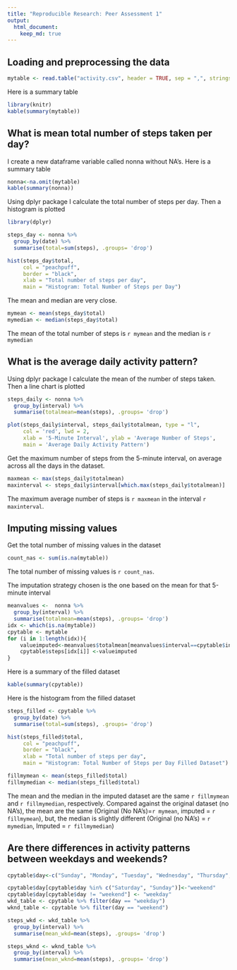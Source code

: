 ```yaml
---
title: "Reproducible Research: Peer Assessment 1"
output: 
  html_document:
    keep_md: true
---
```



## Loading and preprocessing the data
```r
mytable <- read.table("activity.csv", header = TRUE, sep = ",", stringsAsFactors = TRUE)

```

Here is a summary table
```r
library(knitr)
kable(summary(mytable))
```


## What is mean total number of steps taken per day?
I create a new dataframe variable called nonna without NA's. Here is a summary table

```r
nonna<-na.omit(mytable)
kable(summary(nonna))
```

Using dplyr package I calculate the total number of steps per day.
Then a histogram is plotted

```r
library(dplyr)

steps_day <- nonna %>% 
  group_by(date) %>% 
  summarise(total=sum(steps), .groups= 'drop')

hist(steps_day$total,
     col = "peachpuff",
     border = "black",
     xlab = "Total number of steps per day",
     main = "Histogram: Total Number of Steps per Day")

```

The mean and median are very close.

```r

mymean <- mean(steps_day$total)
mymedian <- median(steps_day$total)

```

The mean of the total number of steps is `r mymean` and the median is `r mymedian`


## What is the average daily activity pattern?

Using dplyr package I calculate the mean of the number of steps taken.
Then a line chart is plotted

```r

steps_daily <- nonna %>% 
  group_by(interval) %>% 
  summarise(totalmean=mean(steps), .groups= 'drop')

plot(steps_daily$interval, steps_daily$totalmean, type = "l",
     col = 'red', lwd = 2,
     xlab = '5-Minute Interval', ylab = 'Average Number of Steps',
     main = 'Average Daily Activity Pattern')

```


Get the maximum number of steps from the 5-minute interval, on average across all the days in the dataset.


```r

maxmean <- max(steps_daily$totalmean)
maxinterval <- steps_daily$interval[which.max(steps_daily$totalmean)]
```
The maximum average number of steps is `r maxmean` in the interval `r maxinterval`.


## Imputing missing values
Get the total number of missing values in the dataset
```r
count_nas <- sum(is.na(mytable))
```
The total number of missing values is `r count_nas`.

The imputation strategy chosen is the one based on the mean for that 5-minute interval

```r
meanvalues <-  nonna %>% 
  group_by(interval) %>% 
  summarise(totalmean=mean(steps), .groups= 'drop')
idx <- which(is.na(mytable))
cpytable <- mytable
for (i in 1:length(idx)){
    valueimputed<-meanvalues$totalmean[meanvalues$interval==cpytable$interval[idx[i]]]
    cpytable$steps[idx[i]] <-valueimputed
}

```


Here is a summary of the filled dataset
```r
kable(summary(cpytable))
```

Here is the histogram from the filled dataset
```r

steps_filled <- cpytable %>% 
  group_by(date) %>% 
  summarise(total=sum(steps), .groups= 'drop')

hist(steps_filled$total,
     col = "peachpuff",
     border = "black",
     xlab = "Total number of steps per day",
     main = "Histogram: Total Number of Steps per Day Filled Dataset")

```


```r

fillmymean <- mean(steps_filled$total)
fillmymedian <- median(steps_filled$total)

```

The mean and the median in the imputed dataset are the same `r fillmymean` and `r fillmymedian`, respectively. Compared against the original dataset (no NA's), the mean are the same (Original (No NA's)=`r mymean`, imputed = `r fillmymean`), but, the median is slightly different (Original (no NA's) = `r mymedian`, Imputed = `r fillmymedian`)


## Are there differences in activity patterns between weekdays and weekends?

```r

cpytable$day<-c("Sunday", "Monday", "Tuesday", "Wednesday", "Thursday","Friday", "Saturday")[as.POSIXlt(cpytable$date)$wday + 1]

cpytable$day[cpytable$day %in% c("Saturday", "Sunday")]<-"weekend"
cpytable$day[cpytable$day != "weekend"] <- "weekday"
wkd_table <- cpytable %>% filter(day == "weekday")
wknd_table <- cpytable %>% filter(day == "weekend")

steps_wkd <- wkd_table %>% 
  group_by(interval) %>% 
  summarise(mean_wkd=mean(steps), .groups= 'drop')

steps_wknd <- wknd_table %>% 
  group_by(interval) %>% 
  summarise(mean_wknd=mean(steps), .groups= 'drop')


```
